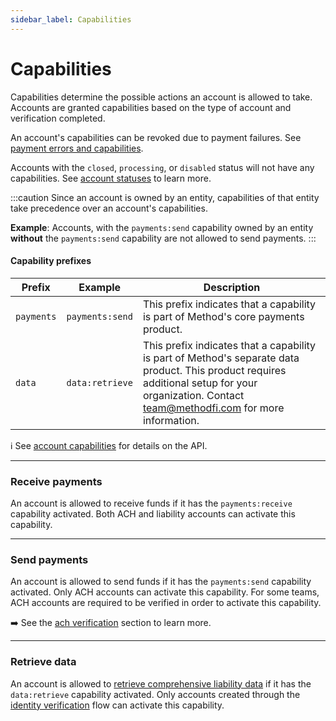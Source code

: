 ```yaml
---
sidebar_label: Capabilities
---
```


# Capabilities
Capabilities determine the possible actions an account is allowed to take. Accounts are
granted capabilities based on the type of account and verification completed.

An account's capabilities can be revoked due to payment failures. See
[payment errors and capabilities](/guides/payments/lifecycle-and-errors#errors-and-capabilities).

Accounts with the `closed`, `processing`, or `disabled` status will not have any
capabilities. See [account statuses](/api/core/accounts/object#account-statuses) to learn more.

:::caution
Since an account is owned by an entity, capabilities of that entity take precedence over
an account's capabilities.

__Example__: Accounts, with the `payments:send` capability owned by an entity __without__ the `payments:send`
capability are not allowed to send payments.
:::

#### Capability prefixes

| Prefix     | Example         | Description                                                                                                                                                                                      |
|------------|-----------------|--------------------------------------------------------------------------------------------------------------------------------------------------------------------------------------------------|
| `payments` | `payments:send` | This prefix indicates that a capability is part of Method's core payments product.                                                                                                               |
| `data`     | `data:retrieve` | This prefix indicates that a capability is part of Method's separate data product. This product requires additional setup for your organization. Contact team@methodfi.com for more information. |

ℹ️ See [account capabilities](/api/core/accounts/object#account-capabilities)
for details on the API.

---

### Receive payments
An account is allowed to receive funds if it has the `payments:receive` capability
activated. Both ACH and liability accounts can activate this capability.

---

### Send payments
An account is allowed to send funds if it has the `payments:send` capability
activated. Only ACH accounts can activate this capability. For some teams, ACH accounts
are required to be verified in order to activate this capability.

➡️ See the [ach verification](/guides/accounts/ach-verification) section to learn more.

---

### Retrieve data
An account is allowed to [retrieve comprehensive liability data](/guides/accounts/retrieve-liability-account-data) if
it has the `data:retrieve` capability activated. Only accounts created through
the [identity verification](/guides/entities/identity-verification) flow can activate this capability.


